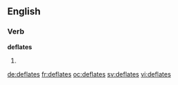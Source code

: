 ==English==

===Verb===
'''deflates'''

# {{en-third-person singular of|deflate}}

[[de:deflates]]
[[fr:deflates]]
[[oc:deflates]]
[[sv:deflates]]
[[vi:deflates]]